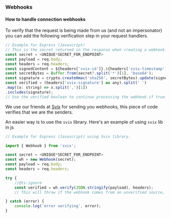### Webhooks

#### How to handle connection webhooks

To verify that the request is being made from us (and not an impersonator) you can add the following verification step in your request handlers.

```js
// Example for Express (Javascript)
// This is the secret returned in the response when creating a webhook.
const secret = <UNIQUE*SECRET_FOR_ENDPOINT>
const payload = req.body;
const headers = req.headers;
const signedContent = ${headers['svix-id']}.${headers['svix-timestamp']}.${JSON.stringify(payload)};
const secretBytes = Buffer.from(secret?.split('*')[1], 'base64');
const signature = crypto.createHmac('sha256', secretBytes).update(signedContent).digest('base64');
const verified = (headers['svix-signature'] as any).split(' ')
.map((x: string) => x.split(',')[1])
.includes(signature);
// Use the verified boolean to continue processing the webhook if true.
```

We use our friends at [Svix](https://docs.svix.com/receiving/verifying-payloads/how-manual) for sending you webhooks, this piece of code verifies that we are the senders.

An easier way is to use the `svix` library. Here's an example of using `svix` lib in js

```js
// Example for Express (Javascript) using Svix library.

import { Webhook } from 'svix';

const secret = <UNIQUE*SECRET_FOR_ENDPOINT>
const wh = new Webhook(secret);
const payload = req.body;
const headers = req.headers;

try {
    //@ts-ignore
    const verified = wh.verify(JSON.stringify(payload), headers);
    // This will throw if the webhook comes from an unverified source, returns the verified content on success.

} catch (error) {
    console.log('error verifying', error);
}
```
